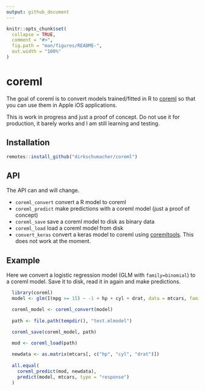 ```yaml
---
output: github_document
---
```


<!-- README.md is generated from README.Rmd. Please edit that file -->

```r
knitr::opts_chunk$set(
  collapse = TRUE,
  comment = "#>",
  fig.path = "man/figures/README-",
  out.width = "100%"
)
```
# coreml

The goal of coreml is to convert models trained/fitted in R to [coreml](https://developer.apple.com/documentation/coreml) so that you can use them in Apple iOS applications.

This is work in progress and just a proof of concept. Do not use it for production, it barely works and I am still learning and testing.

## Installation

``` r
remotes::install_github("dirkschumacher/coreml")
```

## API

The API can and will change.

* `coreml_convert` convert a R model to coreml
* `coreml_predict` make predictions with a coreml model (just a proof of concept)
* `coreml_save` save a coreml model to disk as binary data
* `coreml_load` load a coreml model from disk
* `convert_keras` convert a keras model to coreml using [coremltools](https://github.com/apple/coremltools). This does not work at the moment.

## Example

Here we convert a logistic regression model (GLM with `family=binomial`) to a coreml model.
Save it to disk, read it in again and make predictions.

```r
  library(coreml)
  model <- glm(I(mpg >= 15) ~ -1 + hp + cyl + drat, data = mtcars, family = binomial())

  coreml_model <- coreml_convert(model)
  
  path <- file.path(tempdir(), "test.mlmodel")
  
  coreml_save(coreml_model, path)

  mod <- coreml_load(path)

  newdata <- as.matrix(mtcars[, c("hp", "cyl", "drat")])
  
  all.equal(
    coreml_predict(mod, newdata),
    predict(model, mtcars, type = "response")
  )
```
